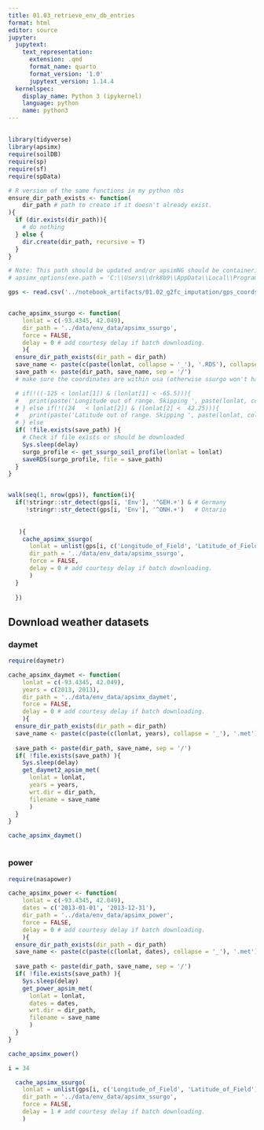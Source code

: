 ```yaml
---
title: 01.03_retrieve_env_db_entries
format: html
editor: source
jupyter:
  jupytext:
    text_representation:
      extension: .qmd
      format_name: quarto
      format_version: '1.0'
      jupytext_version: 1.14.4
  kernelspec:
    display_name: Python 3 (ipykernel)
    language: python
    name: python3
---
```


## 

```r
library(tidyverse)
library(apsimx)
require(soilDB)
require(sp)
require(sf)
require(spData)

# R version of the same functions in my python nbs
ensure_dir_path_exists <- function(
    dir_path # path to create if it doesn't already exist. 
){
  if (dir.exists(dir_path)){
    # do nothing
  } else {
    dir.create(dir_path, recursive = T)
  }
}
```

```r
# Note: This path should be updated and/or apsimNG should be containerized.
# apsimx_options(exe.path = 'C:\\Users\\drk8b9\\AppData\\Local\\Programs\\APSIM2023.5.7219.0\\bin\\ApsimNG.exe')

gps <- read.csv('../notebook_artifacts/01.02_g2fc_imputation/gps_coords.csv')


cache_apsimx_ssurgo <- function(
    lonlat = c(-93.4345, 42.049),
    dir_path = '../data/env_data/apsimx_ssurgo', 
    force = FALSE,
    delay = 0 # add courtesy delay if batch downloading. 
    ){
  ensure_dir_path_exists(dir_path = dir_path)
  save_name <- paste(c(paste(lonlat, collapse = '_'), '.RDS'), collapse = '')
  save_path <- paste(dir_path, save_name, sep = '/')
  # make sure the coordinates are within usa (otherwise ssurgo won't have them)

  # if(!((-125 < lonlat[1]) & (lonlat[1] < -65.5))){
  #   print(paste('Longitude out of range. Skipping ', paste(lonlat, collapse = ', '), '.', sep = ''))  
  # } else if(!((24   < lonlat[2]) & (lonlat[2] <  42.25))){
  #   print(paste('Latitude out of range. Skipping ', paste(lonlat, collapse = ', '), '.', sep = ''))  
  # } else 
  if( !file.exists(save_path) ){
    # Check if file exists or should be downloaded
    Sys.sleep(delay)
    surgo_profile <- get_ssurgo_soil_profile(lonlat = lonlat)
    saveRDS(surgo_profile, file = save_path)
  }
}


walk(seq(1, nrow(gps)), function(i){
  if(!stringr::str_detect(gps[i, 'Env'], '^GEH.+') & # Germany
     !stringr::str_detect(gps[i, 'Env'], '^ONH.+')   # Ontario
     
     
   ){
    cache_apsimx_ssurgo(
      lonlat = unlist(gps[i, c('Longitude_of_Field', 'Latitude_of_Field')]),
      dir_path = '../data/env_data/apsimx_ssurgo',
      force = FALSE,
      delay = 0 # add courtesy delay if batch downloading.
      )
  }
  
  })

```

## Download weather datasets

### daymet
```r
require(daymetr)

cache_apsimx_daymet <- function(
    lonlat = c(-93.4345, 42.049),
    years = c(2013, 2013),
    dir_path = '../data/env_data/apsimx_daymet', 
    force = FALSE,
    delay = 0 # add courtesy delay if batch downloading. 
    ){
  ensure_dir_path_exists(dir_path = dir_path)
  save_name <- paste(c(paste(c(lonlat, years), collapse = '_'), '.met'), collapse = '')
  
  save_path <- paste(dir_path, save_name, sep = '/')
  if( !file.exists(save_path) ){
    Sys.sleep(delay)
    get_daymet2_apsim_met(
      lonlat = lonlat, 
      years = years, 
      wrt.dir = dir_path, 
      filename = save_name
      )
  }
}

cache_apsimx_daymet()



```

### power

```r
require(nasapower)

cache_apsimx_power <- function(
    lonlat = c(-93.4345, 42.049),
    dates = c('2013-01-01', '2013-12-31'),
    dir_path = '../data/env_data/apsimx_power', 
    force = FALSE,
    delay = 0 # add courtesy delay if batch downloading. 
    ){
  ensure_dir_path_exists(dir_path = dir_path)
  save_name <- paste(c(paste(c(lonlat, dates), collapse = '_'), '.met'), collapse = '')
  
  save_path <- paste(dir_path, save_name, sep = '/')
  if( !file.exists(save_path) ){
    Sys.sleep(delay)
    get_power_apsim_met(
      lonlat = lonlat, 
      dates = dates, 
      wrt.dir = dir_path, 
      filename = save_name
      )
  }
}

cache_apsimx_power()

```





```r
i = 34

  cache_apsimx_ssurgo(
    lonlat = unlist(gps[i, c('Longitude_of_Field', 'Latitude_of_Field')]),
    dir_path = '../data/env_data/apsimx_ssurgo', 
    force = FALSE,
    delay = 1 # add courtesy delay if batch downloading. 
    )
  

```
